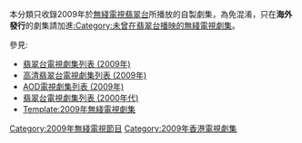 {{Catnav|頁面分類|...|香港電視節目|香港電視劇|無綫電視劇集}}
{{Catnav|頁面分類|...|香港電視節目|無綫電視節目|無綫電視劇集}}
{{Catnav|頁面分類|...|中文連續劇|香港電視劇|無綫電視劇集}}
{{Catnav|頁面分類|...|各國電視劇|香港電視劇|無綫電視劇集}}

本分類只收錄2009年於[[無綫電視|無綫電視]][[翡翠台|翡翠台]]所播放的自製劇集，為免混淆，只在'''海外發行'''的劇集請加進[[:Category:未曾在翡翠台播映的無綫電視劇集|:Category:未曾在翡翠台播映的無綫電視劇集]]。

參見:
*[[翡翠台電視劇集列表_(2009年)|翡翠台電視劇集列表 (2009年)]]
*[[高清翡翠台電視劇集列表_(2009年)|高清翡翠台電視劇集列表 (2009年)]]
*[[AOD電視劇集列表_(2009年)|AOD電視劇集列表 (2009年)]]
*[[翡翠台電視劇集列表_(2000年代)|翡翠台電視劇集列表 (2000年代)]]
*[[Template:2009年無綫電視劇集|Template:2009年無綫電視劇集]]


{{cat year nav
| year = 2009
| cat = 無綫電視劇集
| sortkey = 無綫電視劇集
| article = 無綫電視劇
| in = 
}}

[[Category:2009年無綫電視節目|Category:2009年無綫電視節目]]
[[Category:2009年香港電視劇集|Category:2009年香港電視劇集]]